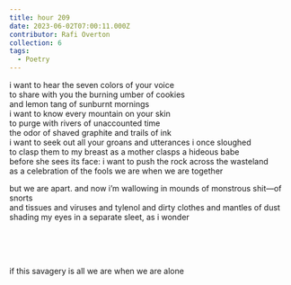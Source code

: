 ```yaml
---
title: hour 209
date: 2023-06-02T07:00:11.000Z
contributor: Rafi Overton
collection: 6
tags:
  - Poetry
---
```


i want to hear the seven colors of your voice<br />
to share with you the burning umber of cookies<br />
and lemon tang of sunburnt mornings<br />
i want to know every mountain on your skin<br />
to purge with rivers of unaccounted time<br />
the odor of shaved graphite and trails of ink<br />
i want to seek out all your groans and utterances i once sloughed<br />
to clasp them to my breast as a mother clasps a hideous babe<br />
before she sees its face:
i want to push the rock across the wasteland<br />
as a celebration of the fools we are when we are together<br />

but we are apart. and now i’m wallowing in mounds of monstrous shit—of snorts<br />
and tissues and viruses and tylenol and dirty clothes and mantles of dust<br />
shading my eyes in a separate sleet, as i wonder

<br />

<br />

<br />

if this savagery is all we are when we are alone
